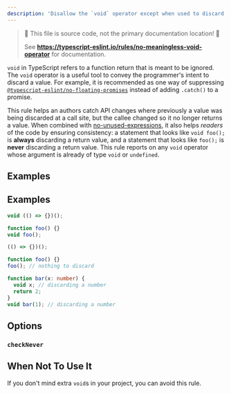 ```yaml
---
description: 'Disallow the `void` operator except when used to discard a value.'
---
```



> 🛑 This file is source code, not the primary documentation location! 🛑
>
> See **https://typescript-eslint.io/rules/no-meaningless-void-operator** for documentation.

`void` in TypeScript refers to a function return that is meant to be ignored.
The `void` operator is a useful tool to convey the programmer's intent to discard a value.
For example, it is recommended as one way of suppressing [`@typescript-eslint/no-floating-promises`](./no-floating-promises.mdx) instead of adding `.catch()` to a promise.

This rule helps an authors catch API changes where previously a value was being discarded at a call site, but the callee changed so it no longer returns a value.
When combined with [no-unused-expressions](https://eslint.org/docs/rules/no-unused-expressions), it also helps _readers_ of the code by ensuring consistency: a statement that looks like `void foo();` is **always** discarding a return value, and a statement that looks like `foo();` is **never** discarding a return value.
This rule reports on any `void` operator whose argument is already of type `void` or `undefined`.

## Examples

## Examples

<Tabs>
<TabItem value="❌ Incorrect">

```ts
void (() => {})();

function foo() {}
void foo();
```

</TabItem>
<TabItem value="✅ Correct">

```ts
(() => {})();

function foo() {}
foo(); // nothing to discard

function bar(x: number) {
  void x; // discarding a number
  return 2;
}
void bar(1); // discarding a number
```

</TabItem>
</Tabs>

## Options

### `checkNever`

## When Not To Use It

If you don't mind extra `void`s in your project, you can avoid this rule.
